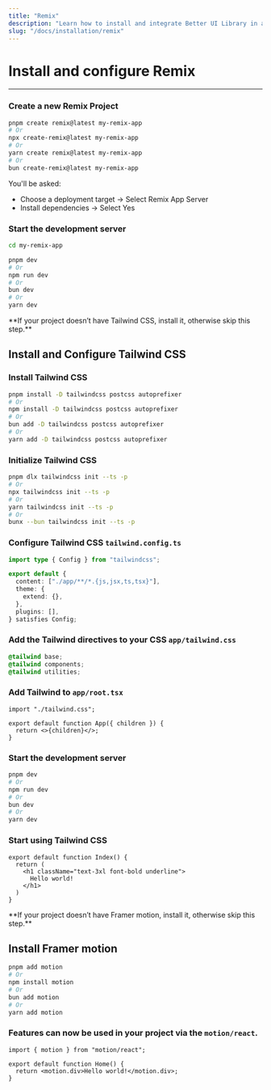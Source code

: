 ```yaml
---
title: "Remix"
description: "Learn how to install and integrate Better UI Library in a Remix project."
slug: "/docs/installation/remix"
---
```


# Install and configure Remix

---

### Create a new Remix Project

```bash title="Terminal"
pnpm create remix@latest my-remix-app
# Or
npx create-remix@latest my-remix-app
# Or
yarn create remix@latest my-remix-app
# Or
bun create-remix@latest my-remix-app
```

You'll be asked:

- Choose a deployment target → Select Remix App Server
- Install dependencies → Select Yes

### Start the development server

```bash title="Terminal"
cd my-remix-app

pnpm dev
# Or
npm run dev
# Or
bun dev
# Or
yarn dev
```

<Callout>
  **If your project doesn’t have Tailwind CSS, install it, otherwise skip this step.**
</Callout>

## Install and Configure Tailwind CSS

### Install Tailwind CSS

```bash title="Terminal"
pnpm install -D tailwindcss postcss autoprefixer
# Or
npm install -D tailwindcss postcss autoprefixer
# Or
bun add -D tailwindcss postcss autoprefixer
# Or
yarn add -D tailwindcss postcss autoprefixer
```

### Initialize Tailwind CSS

```bash title="Terminal"
pnpm dlx tailwindcss init --ts -p
# Or
npx tailwindcss init --ts -p
# Or
yarn tailwindcss init --ts -p
# Or
bunx --bun tailwindcss init --ts -p
```

### Configure Tailwind CSS `tailwind.config.ts`

```ts title="tailwind.config.ts"
import type { Config } from "tailwindcss";

export default {
  content: ["./app/**/*.{js,jsx,ts,tsx}"],
  theme: {
    extend: {},
  },
  plugins: [],
} satisfies Config;
```

### Add the Tailwind directives to your CSS `app/tailwind.css`

```css title="tailwind.css"
@tailwind base;
@tailwind components;
@tailwind utilities;
```

### Add Tailwind to `app/root.tsx`

```tsx title="root.tsx"
import "./tailwind.css";

export default function App({ children }) {
  return <>{children}</>;
}
```

### Start the development server

```bash title="Terminal"
pnpm dev
# Or
npm run dev
# Or
bun dev
# Or
yarn dev
```

### Start using Tailwind CSS

```tsx title="_index.tsx"
export default function Index() {
  return (
    <h1 className="text-3xl font-bold underline">
      Hello world!
    </h1>
  )
}
```

<Callout>
  **If your project doesn’t have Framer motion, install it, otherwise skip this step.**
</Callout>

## Install Framer motion

```bash title="Terminal"
pnpm add motion
# Or
npm install motion
# Or
bun add motion
# Or
yarn add motion
```

### Features can now be used in your project via the `motion/react`.

```tsx title="page.tsx"
import { motion } from "motion/react";

export default function Home() {
  return <motion.div>Hello world!</motion.div>;
}
```